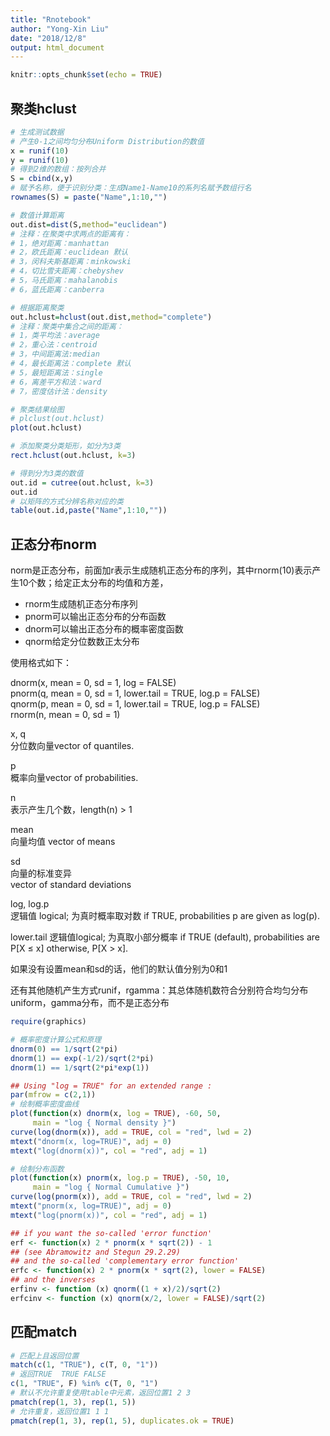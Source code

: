 ```yaml
---
title: "Rnotebook"
author: "Yong-Xin Liu"
date: "2018/12/8"
output: html_document
---
```


```r
knitr::opts_chunk$set(echo = TRUE)
```

## 聚类hclust

```r
# 生成测试数据
# 产生0-1之间均匀分布Uniform Distribution的数值
x = runif(10)
y = runif(10)
# 得到2维的数组：按列合并
S = cbind(x,y)
# 赋予名称，便于识别分类：生成Name1-Name10的系列名赋予数组行名
rownames(S) = paste("Name",1:10,"")

# 数值计算距离
out.dist=dist(S,method="euclidean")
# 注释：在聚类中求两点的距离有：
# 1，绝对距离：manhattan
# 2，欧氏距离：euclidean 默认
# 3，闵科夫斯基距离：minkowski
# 4，切比雪夫距离：chebyshev
# 5，马氏距离：mahalanobis
# 6，蓝氏距离：canberra

# 根据距离聚类
out.hclust=hclust(out.dist,method="complete")
# 注释：聚类中集合之间的距离：
# 1，类平均法：average
# 2，重心法：centroid
# 3，中间距离法:median
# 4，最长距离法：complete 默认
# 5，最短距离法：single
# 6，离差平方和法：ward
# 7，密度估计法：density

# 聚类结果绘图
# plclust(out.hclust)
plot(out.hclust)

# 添加聚类分类矩形，如分为3类
rect.hclust(out.hclust, k=3) 

# 得到分为3类的数值
out.id = cutree(out.hclust, k=3)
out.id
# 以矩阵的方式分辨名称对应的类
table(out.id,paste("Name",1:10,""))           
```



## 正态分布norm

norm是正态分布，前面加r表示生成随机正态分布的序列，其中rnorm(10)表示产生10个数；给定正太分布的均值和方差，

- rnorm生成随机正态分布序列
- pnorm可以输出正态分布的分布函数
- dnorm可以输出正态分布的概率密度函数
- qnorm给定分位数数正太分布

使用格式如下：

dnorm(x, mean = 0, sd = 1, log = FALSE)  
pnorm(q, mean = 0, sd = 1, lower.tail = TRUE, log.p = FALSE)  
qnorm(p, mean = 0, sd = 1, lower.tail = TRUE, log.p = FALSE)  
rnorm(n, mean = 0, sd = 1)
 
x, q  
分位数向量vector of quantiles.
 
p      
概率向量vector of probabilities.

n      
表示产生几个数，length(n) > 1

mean  
向量均值 vector of means

sd  
向量的标准变异 	
vector of standard deviations

log, log.p  
逻辑值 logical; 为真时概率取对数 if TRUE, probabilities p are given as log(p).
 
lower.tail 
逻辑值logical; 为真取小部分概率 if TRUE (default), probabilities are P[X ≤ x] otherwise, P[X > x].
 
如果没有设置mean和sd的话，他们的默认值分别为0和1

 
还有其他随机产生方式runif，rgamma：其总体随机数符合分别符合均匀分布uniform，gamma分布，而不是正态分布


```r
require(graphics)

# 概率密度计算公式和原理
dnorm(0) == 1/sqrt(2*pi)
dnorm(1) == exp(-1/2)/sqrt(2*pi)
dnorm(1) == 1/sqrt(2*pi*exp(1))

## Using "log = TRUE" for an extended range :
par(mfrow = c(2,1))
# 绘制概率密度曲线
plot(function(x) dnorm(x, log = TRUE), -60, 50,
     main = "log { Normal density }")
curve(log(dnorm(x)), add = TRUE, col = "red", lwd = 2)
mtext("dnorm(x, log=TRUE)", adj = 0)
mtext("log(dnorm(x))", col = "red", adj = 1)

# 绘制分布函数
plot(function(x) pnorm(x, log.p = TRUE), -50, 10,
     main = "log { Normal Cumulative }")
curve(log(pnorm(x)), add = TRUE, col = "red", lwd = 2)
mtext("pnorm(x, log=TRUE)", adj = 0)
mtext("log(pnorm(x))", col = "red", adj = 1)

## if you want the so-called 'error function'
erf <- function(x) 2 * pnorm(x * sqrt(2)) - 1
## (see Abramowitz and Stegun 29.2.29)
## and the so-called 'complementary error function'
erfc <- function(x) 2 * pnorm(x * sqrt(2), lower = FALSE)
## and the inverses
erfinv <- function (x) qnorm((1 + x)/2)/sqrt(2)
erfcinv <- function (x) qnorm(x/2, lower = FALSE)/sqrt(2)
```

## 匹配match

```r
# 匹配上且返回位置
match(c(1, "TRUE"), c(T, 0, "1"))
# 返回TRUE  TRUE FALSE
c(1, "TRUE", F) %in% c(T, 0, "1")
# 默认不允许重复使用table中元素，返回位置1 2 3
pmatch(rep(1, 3), rep(1, 5))
# 允许重复，返回位置1 1 1 
pmatch(rep(1, 3), rep(1, 5), duplicates.ok = TRUE)
```

